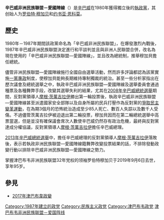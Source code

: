 {{Infobox political party
| country = 辛巴威
| party_name = 辛巴威非洲民族聯盟－愛國陣線
| native_name = Zimbabwe African National Union – Patriotic Front
| party_logo = 
| colorcode = #008000
| 第一书记 = [[埃默森·姆南加古瓦|埃默森·姆南加古瓦]]
| 创始人=[[罗伯特·穆加贝|罗伯特·穆加贝]]<br>[[约书亚·恩科莫|约书亚·恩科莫]]
| foundation = 1987年12月22日
|leader1_title=全国主席
|leader1_name=[[西蒙·卡亚-莫约|西蒙·卡亚-莫约]]
|leader2_title= 第二书记
|leader2_name=[[康斯坦蒂诺·奇文加|康斯坦蒂诺·奇文加]]<br>{{le|肯博·莫哈迪|Kembo_Mohadi}}
| ideology = [[左翼民粹主义|左翼民粹主义]]<br>[[非洲民族主義|非洲民族主義]]<br>[[反帝國主義|反帝國主義]]
| position = [[大帐篷|大帐篷]]
| affiliation1_title = 非洲组织
| affiliation1       = [[南部非洲前解放运动|南部非洲前解放运动]]
| colours = 黑色、紅色、黃色和綠色
| seats1_title = {{Link-en|眾議院 (辛巴威)|House of Assembly (Zimbabwe)|眾議院}}
| seats1 = {{Infobox political party/seats|160|210|hex = green}}
| seats2_title = [[辛巴威參議院|参议院]]
| seats2 = {{Infobox political party/seats|57|80|hex = green}}
| seats3_title = [[泛非议会|泛非议会]]
| seats3 = {{Infobox political party/seats|2|5|hex = green}}
| flag = Flag of ZANU-PF.svg
| website = http://www.zanupf.org.zw
}}
'''辛巴威非洲民族聯盟－愛國陣線'''（{{lang-en|Zimbabwe African National Union – Patriotic Front，ZANU–PF}}）是[[辛巴威|辛巴威]]在1980年獲得獨立後的[[執政黨|執政黨]]，其创始人为[[罗伯特·穆加贝|罗伯特·穆加贝]]和[[约书亚·恩科莫|约书亚·恩科莫]]。

== 歷史 ==
1980年－1987年期間該政黨命名為「辛巴威非洲民族聯盟」，在爆發激烈內戰後，1987年辛巴威非洲民族聯盟決定進行和平談判並且與非洲人民聯盟合併，改名為現在使用的「辛巴威非洲民族聯盟—愛國陣線」，並且改為總統制，推舉穆加貝擔任總統。

儘管非洲民族聯盟—愛國陣線施行全國自由選舉活動，然而許多評論都認為該黨實施[[一黨專政|一黨專政]]制度，使穆加貝能夠長期維持專制獨裁的統治。甚至一些分析家指出在歷次議會及總統選舉之中，執政辛巴威非洲民族聯盟—愛國陣線及選舉委員會通過種票及各種舞弊手段，改變其選舉失利的結果，尤其在[[2008年辛巴威總統選舉|2008年辛巴威總統選舉]]期間，反對黨領導人[[摩根·茨萬吉拉伊|摩根·茨萬吉拉伊]]勝出第一輪投票後，執政辛巴威非洲民族聯盟—愛國陣線甚至派遣國家安全部隊以及自身所屬的民兵打壓作為反對黨的[[爭取民主變革運動|爭取民主變革運動]]，在為期3個月的恐怖統治造成至少85人死亡、數百人失踪以及數千人受傷。不過儘管茨萬吉拉伊被迫退出第二輪投票，穆加貝因而在第二輪總統選舉中高票當選，但是並沒有確保議會席次人數使辛巴威仍然存有政治危機，最終與反對黨達成分權協議，反對黨領導人[[摩根·茨萬吉拉伊|摩根·茨萬吉拉伊]]擔任辛巴威總理。

[[2013年辛巴威總統選舉|2013年辛巴威總統選舉]]中，擔任辛巴威總理的反對黨領導人[[摩根·茨萬吉拉伊|摩根·茨萬吉拉伊]]落敗後，表示若執政非洲民族聯盟—愛國陣線籍舞弊改變投票結果的話，不排除發動政變行動以排除辛巴威非洲民族聯盟—愛國陣線之勢力。

掌握津巴布韦非洲民族联盟32年党权的领袖罗伯特穆加贝于2019年9月6日去世，享年95岁。

==參見==
* [[2017年津巴布韋政變|2017年津巴布韋政變]]

{{南部非洲前解放运动}}
[[Category:1987年建立的政党|Category:1987年建立的政党]]
[[Category:民族主义政党|Category:民族主义政党]]
[[Category:津巴布韦政党|Category:津巴布韦政党]]
[[Category:津巴布韦非洲民族联盟－爱国阵线|]]